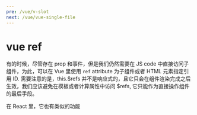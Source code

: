 ```yaml
---
pre: /vue/v-slot
next: /vue/vue-single-file
---
```

# vue ref
有的时候，尽管存在 prop 和事件，但是我们仍然需要在 JS code 中直接访问子组件，为此，可以在 Vue 里使用 <code>ref</code> attribute 为子组件或者 HTML 元素指定引用 ID.
<CodePen html="/code/vue-ref/vue-ref.html" deps="/code/vue-ref/vue-ref.json" code="/code/vue-ref/vue-ref.js"/>
需要注意的是，this.$refs 并不是响应式的，且它只会在组件渲染完成之后生效，我们应该避免在模板或者计算属性中访问 $refs, 它只能作为直接操作组件的最后手段。  

在 React 里，它也有类似的功能
<CodePen html="/code/vue-ref/vue-ref.html" deps="/code/vue-ref/vue-ref.json" code="/code/vue-ref/vue-ref-react.js" type="babel"/>
